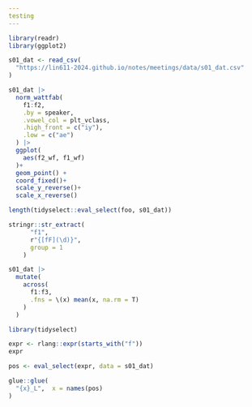 ```yaml
---
testing
---
```


```r
library(readr)
library(ggplot2)

s01_dat <- read_csv(
  "https://lin611-2024.github.io/notes/meetings/data/s01_dat.csv"
) 
```

```r
s01_dat |> 
  norm_wattfab(
    f1:f2,
    .by = speaker,
    .vowel_col = plt_vclass,
    .high_front = c("iy"),
    .low = c("ae")
  ) |> 
  ggplot(
    aes(f2_wf, f1_wf)
  )+
  geom_point() +
  coord_fixed()+
  scale_y_reverse()+
  scale_x_reverse()
```

```r
length(tidyselect::eval_select(foo, s01_dat))
```

```r
stringr::str_extract(
      "f1", 
      r"{[fF](\d)}",
      group = 1
    )
```

```r
s01_dat |> 
  mutate(
    across(
      f1:f3,
      .fns = \(x) mean(x, na.rm = T)
    )
  )
```

```r
library(tidyselect)
```

```r
expr <- rlang::expr(starts_with("f"))
expr
```

```r
pos <- eval_select(expr, data = s01_dat)

glue::glue(
  "{x}_L",  x = names(pos)
)
```

